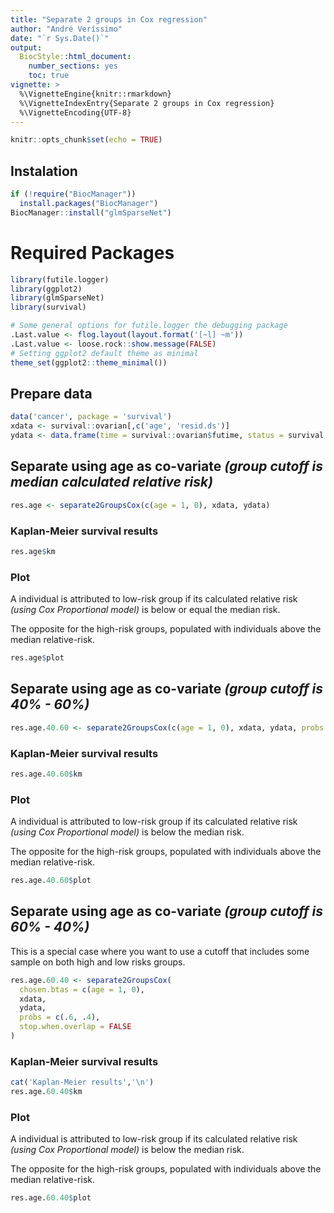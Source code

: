 ```yaml
---
title: "Separate 2 groups in Cox regression"
author: "André Veríssimo"
date: "`r Sys.Date()`"
output: 
  BiocStyle::html_document:
    number_sections: yes
    toc: true
vignette: >
  %\VignetteEngine{knitr::rmarkdown}
  %\VignetteIndexEntry{Separate 2 groups in Cox regression}
  %\VignetteEncoding{UTF-8}
--- 
```


```r
knitr::opts_chunk$set(echo = TRUE)

```

## Instalation

```r
if (!require("BiocManager"))
  install.packages("BiocManager")
BiocManager::install("glmSparseNet")
```

# Required Packages

```r
library(futile.logger)
library(ggplot2)
library(glmSparseNet)
library(survival)

# Some general options for futile.logger the debugging package
.Last.value <- flog.layout(layout.format('[~l] ~m'))
.Last.value <- loose.rock::show.message(FALSE)
# Setting ggplot2 default theme as minimal
theme_set(ggplot2::theme_minimal())
```

## Prepare data

```r
data('cancer', package = 'survival')
xdata <- survival::ovarian[,c('age', 'resid.ds')]
ydata <- data.frame(time = survival::ovarian$futime, status = survival::ovarian$fustat)
```

## Separate using age as co-variate _(group cutoff is median calculated relative risk)_

```r
res.age <- separate2GroupsCox(c(age = 1, 0), xdata, ydata)
```

### Kaplan-Meier survival results

```r
res.age$km
```

### Plot

A individual is attributed to low-risk group if its calculated relative risk _(using Cox Proportional model)_ is below or equal the median risk.

The opposite for the high-risk groups, populated with individuals above the median relative-risk.

```r
res.age$plot
```

## Separate using age as co-variate _(group cutoff is 40% - 60%)_

```r
res.age.40.60 <- separate2GroupsCox(c(age = 1, 0), xdata, ydata, probs = c(.4, .6))
```

### Kaplan-Meier survival results

```r
res.age.40.60$km
```

### Plot

A individual is attributed to low-risk group if its calculated relative risk _(using Cox Proportional model)_ is below the median risk.

The opposite for the high-risk groups, populated with individuals above the median relative-risk.

```r
res.age.40.60$plot
```

## Separate using age as co-variate _(group cutoff is 60% - 40%)_

This is a special case where you want to use a cutoff that includes some sample on both high and low risks groups.

```r
res.age.60.40 <- separate2GroupsCox(
  chosen.btas = c(age = 1, 0), 
  xdata, 
  ydata, 
  probs = c(.6, .4),
  stop.when.overlap = FALSE
)
```

### Kaplan-Meier survival results

```r
cat('Kaplan-Meier results','\n')
res.age.60.40$km
```

### Plot

A individual is attributed to low-risk group if its calculated relative risk _(using Cox Proportional model)_ is below the median risk.

The opposite for the high-risk groups, populated with individuals above the median relative-risk.

```r
res.age.60.40$plot
```


